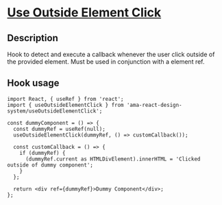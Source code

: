 
<Meta title="Hooks/Use Outside Element Click/Use Outside Element Click Docs" />

<h1 className="mb-32">
  <u>Use Outside Element Click</u>
</h1>

<h2>Description</h2>

<p className="fs-16">
  Hook to detect and execute a callback whenever the user click outside of the provided element. Must be used in conjunction with a element
  ref.
</p>

<h2>Hook usage</h2>

```tsx
import React, { useRef } from 'react';
import { useOutsideElementClick } from 'ama-react-design-system/useOutsideElementClick';

const dummyComponent = () => {
  const dummyRef = useRef(null);
  useOutsideElementClick(dummyRef, () => customCallback());

  const customCallback = () => {
    if (dummyRef) {
      (dummyRef.current as HTMLDivElement).innerHTML = 'Clicked outside of dummy component';
    }
  };

  return <div ref={dummyRef}>Dummy Component</div>;
};
```
